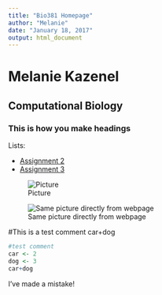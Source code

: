 ```yaml
---
title: "Bio381 Homepage"
author: "Melanie"
date: "January 18, 2017"
output: html_document
---
```


# Melanie Kazenel

## Computational Biology

### This is how you make headings

Lists:

* [Assignment 2](https://www.rstudio.com/wp-content/uploads/2015/02/rmarkdown-cheatsheet.pdf)   
* [Assignment 3](http://www.uvm.edu/)

![Picture](FrogPhoto.jpg)

![Same picture directly from webpage](https://fuzfeed.com/wp-content/uploads/2015/03/cb00096115369e16f749c4ae4ddcf5c1-e1426760205857-640x451.jpg)

#This is a test comment
car+dog

```r
#test comment
car <- 2
dog <- 3
car+dog
```

I've made a mistake!
